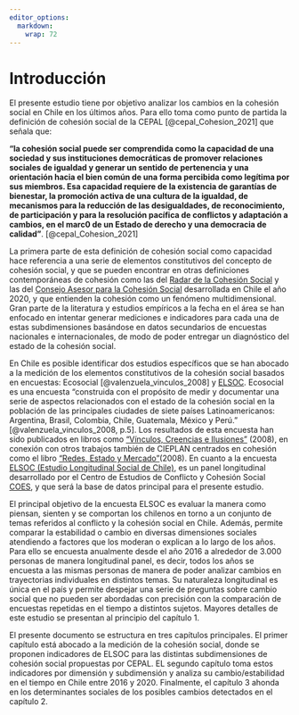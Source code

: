 ```yaml
---
editor_options:
  markdown:
    wrap: 72
---
```


# Introducción {-}

El presente estudio tiene por objetivo analizar los cambios en la cohesión social en Chile en los últimos años. Para ello toma como punto de partida la definición de cohesión social de la CEPAL [@cepal_Cohesion_2021] que señala que:

**“la cohesión social puede ser comprendida como la capacidad de una  sociedad y sus instituciones democráticas de promover relaciones sociales de igualdad y generar un sentido de  pertenencia y una orientación hacia el bien común de una forma percibida como legítima por sus miembros. Esa  capacidad requiere de la existencia de garantías de bienestar, la promoción activa de una cultura de la  igualdad, de mecanismos para la reducción de las desigualdades, de reconocimiento, de participación y para  la resolución pacífica de conflictos y adaptación a cambios, en el marc0 de un Estado de derecho y una  democracia de calidad”**. [@cepal_Cohesion_2021]

La primera parte de esta definición de cohesión social como capacidad hace referencia a una serie de elementos constitutivos del concepto de cohesión social, y que se pueden encontrar en otras definiciones contemporáneas de cohesión como las del [Radar de la Cohesión Social](https://www.bertelsmann-stiftung.de/en/publications/publication/did/social-cohesion-radar/) y las del [Consejo Asesor para la Cohesión Social](https://www.desarrollosocialyfamilia.gob.cl/storage/docs/Informe_Final_Consejo_Cohesion_Social.pdf) desarrollada en Chile el año 2020, y que entienden la cohesión como un fenómeno multidimensional. Gran parte de la literatura y estudios empíricos a la fecha en el área se han enfocado en intentar generar mediciones e indicadores para cada una de estas subdimensiones basándose en datos secundarios de encuestas nacionales e internacionales, de modo de poder entregar un diagnóstico del estado de la cohesión social.

En Chile es posible identificar dos estudios específicos que se han abocado a la medición de los elementos constitutivos de la cohesión social basados en encuestas: Ecosocial [@valenzuela_vinculos_2008] y [ELSOC](https://coes.cl/encuesta-panel/). Ecosocial es una encuesta "construida con el propósito de medir y documentar una serie de aspectos relacionados con el estado de la cohesión social en la población de las principales ciudades de siete países Latinoamericanos: Argentina, Brasil, Colombia, Chile, Guatemala, México y Perú." [@valenzuela_vinculos_2008, p.5]. Los resultados de esta encuesta han sido publicados en libros como ["Vínculos, Creencias e Ilusiones"](https://www.cieplan.org/wp-content/uploads/2019/12/Libro_Completo_Vinculos_Creencia_e_Ilusiones.pdf) (2008), en conexión con otros trabajos también de CIEPLAN centrados en cohesión como el libro ["Redes, Estado y Mercado"](https://www.cieplan.org/wp-content/uploads/2019/12/Libro_Completo_Redes_Estado_y_Mercado_compressed.pdf)(2008). En cuanto a la encuesta [ELSOC (Estudio Longitudinal Social de Chile)](https://coes.cl/encuesta-panel/), es un panel longitudinal desarrollado por el Centro de Estudios de Conflicto y Cohesión Social [COES](https://www.coes.cl/), y que será la base de datos principal para el presente estudio.

El principal objetivo de la encuesta ELSOC es evaluar la manera como piensan, sienten y se comportan los chilenos en torno a un conjunto de temas referidos al conflicto y la cohesión social en Chile. Además, permite comparar la estabilidad o cambio en diversas dimensiones sociales atendiendo a factores que los moderan o explican a lo largo de los años. Para ello se encuesta anualmente desde el año 2016 a alrededor de 3.000 personas de manera longitudinal panel, es decir, todos los años se encuesta a las mismas personas de manera de poder analizar cambios en trayectorias individuales en distintos temas. Su naturaleza longitudinal es única en el país y permite despejar una serie de preguntas sobre cambio social que no pueden ser abordadas con precisión con la comparación de encuestas repetidas en el tiempo a distintos sujetos. Mayores detalles de este estudio se presentan al principio del capítulo 1. 

El presente documento se estructura en tres capítulos principales. El primer capítulo está abocado a la medición de la cohesión social, donde se proponen indicadores de ELSOC para las distintas subdimensiones de cohesión social propuestas por CEPAL. EL segundo capítulo toma estos indicadores por dimensión y subdimensión y analiza su cambio/estabilidad en el tiempo en Chile entre 2016 y 2020. Finalmente, el capítulo 3 ahonda en los determinantes sociales de los posibles cambios detectados en el capítulo 2.
